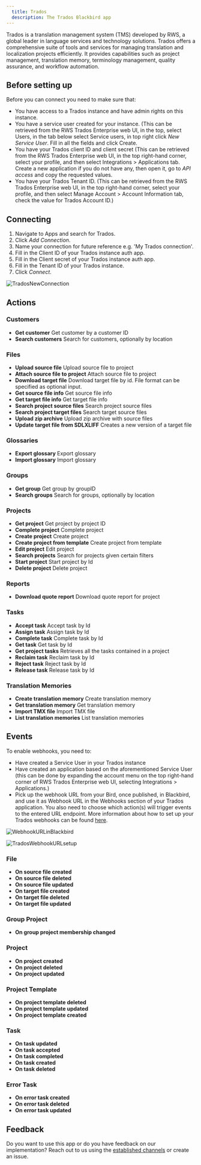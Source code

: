```yaml
---
  title: Trados
  description: The Trados Blackbird app
---
```


<LinkCard title="View on Github" target="_blank" href="https://github.com/bb-io/LanguageCloud" icon="github" />

Trados is a translation management system (TMS) developed by RWS, a global leader in language services and technology solutions. Trados offers a comprehensive suite of tools and services for managing translation and localization projects efficiently. It provides capabilities such as project management, translation memory, terminology management, quality assurance, and workflow automation.

## Before setting up

Before you can connect you need to make sure that:

- You have access to a Trados instance and have admin rights on this instance.
- You have a service user created for your instance. (This can be retrieved from the RWS Trados Enterprise web UI, in the top, select Users, in the tab below select Service users, in top right click _New Service User_. Fill in all the fields and click Create.
- You have your Trados client ID and client secret (This can be retrieved from the RWS Trados Enterprise web UI, in the top right-hand corner, select your profile, and then select Integrations > Applications tab. Create a new application if you do not have any, then open it, go to _API access_ and copy the requested values.
- You have your Trados Tenant ID. (This can be retrieved from the RWS Trados Enterprise web UI, in the top right-hand corner, select your profile, and then select Manage Account > Account Information tab, check the value for Trados Account ID.)

## Connecting

1. Navigate to Apps and search for Trados.
2. Click _Add Connection_.
3. Name your connection for future reference e.g. 'My Trados connection'.
4. Fill in the Client ID of your Trados instance auth app.
5. Fill in the Client secret of your Trados instance auth app.
6. Fill in the Tenant ID of your Trados instance.
7. Click _Connect_.

![TradosNewConnection](https://raw.githubusercontent.com/bb-io/LanguageCloud/main/image/README/TradosNewConnection.png)

## Actions

### Customers 

- **Get customer** Get customer by a customer ID
- **Search customers** Search for customers, optionally by location

### Files 

- **Upload source file** Upload source file to project
- **Attach source file to project** Attach source file to project
- **Download target file** Download target file by id. File format can be specified as optional input.
- **Get source file info** Get source file info
- **Get target file info** Get target file info
- **Search project source files** Search project source files
- **Search project target files** Search target source files
- **Upload zip archive** Upload zip archive with source files
- **Update target file from SDLXLIFF** Creates a new version of a target file

### Glossaries 

- **Export glossary** Export glossary
- **Import glossary** Import glossary

### Groups 

- **Get group** Get group by groupID
- **Search groups** Search for groups, optionally by location

### Projects 

- **Get project** Get project by project ID
- **Complete project** Complete project
- **Create project** Create project
- **Create project from template** Create project from template
- **Edit project** Edit project
- **Search projects** Search for projects given certain filters
- **Start project** Start project by Id
- **Delete project** Delete project

### Reports 

- **Download quote report** Download quote report for project

### Tasks 

- **Accept task** Accept task by Id
- **Assign task** Assign task by Id
- **Complete task** Complete task by Id
- **Get task** Get task by Id
- **Get project tasks** Retrieves all the tasks contained in a project
- **Reclaim task** Reclaim task by Id
- **Reject task** Reject task by Id
- **Release task** Release task by Id

### Translation Memories 

- **Create translation memory** Create translation memory
- **Get translation memory** Get translation memory
- **Import TMX file** Import TMX file
- **List translation memories** List translation memories

## Events

To enable webhooks, you need to:
- Have created a Service User in your Trados instance
- Have created an application based on the aforementioned Service User (this can be done by expanding the account menu on the top right-hand corner of RWS Trados Enterprise web UI, selecting Integrations > Applications.) 
- Pick up the webhook URL from your Bird, once published, in Blackbird, and use it as Webhook URL in the Webhooks section of your Trados application. You also need to choose which action(s) will trigger events to the entered URL endpoint. 
More information about how to set up your Trados webhooks can be found [here](https://languagecloud.sdl.com/lc/api-docs/webhooks-setup).

![WebhookURLinBlackbird](https://raw.githubusercontent.com/bb-io/LanguageCloud/main/image/README/WebhookURL.png)

![TradosWebhookURLsetup](https://raw.githubusercontent.com/bb-io/LanguageCloud/main/image/README/TradosWebhookURL.png)

### File 

- **On source file created**
- **On source file deleted**
- **On source file updated**
- **On target file created**
- **On target file deleted**
- **On target file updated**

### Group Project 

- **On group project membership changed**

### Project 

- **On project created**
- **On project deleted**
- **On project updated**

### Project Template 
- **On project template deleted**
- **On project template updated**
- **On project template created**

### Task 
- **On task updated**
- **On task accepted**
- **On task completed**
- **On task created**
- **On task deleted**

### Error Task 

- **On error task created**
- **On error task deleted**
- **On error task updated**

## Feedback

Do you want to use this app or do you have feedback on our implementation? Reach out to us using the [established channels](https://www.blackbird.io/) or create an issue.

